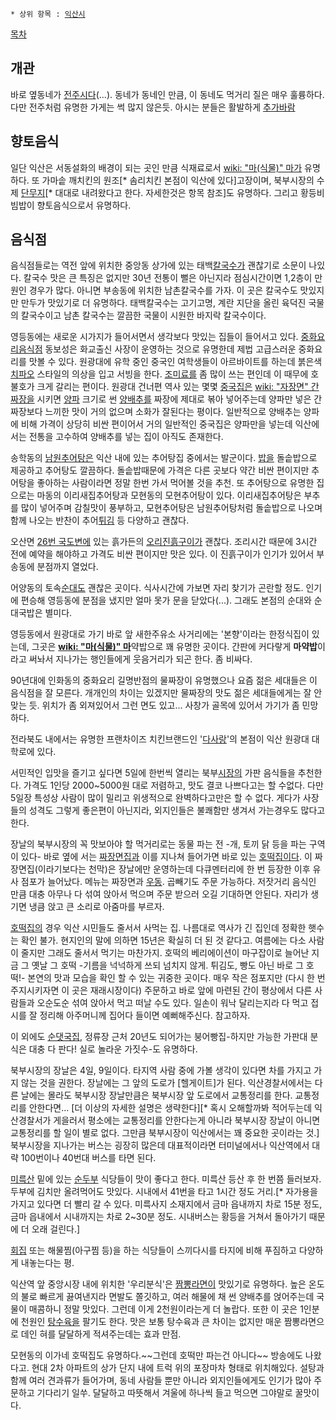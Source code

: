  * 상위 항목 : [[익산시]]

[[목차]]
== 개관 ==
바로 옆동네가 [[전주시]]다(...). 동네가 동네인 만큼, 이 동네도 먹거리 질은 매우 훌륭하다.
다만 전주처럼 유명한 가게는 썩 많지 않은듯. 아시는 분들은 활발하게 [[추가바람]]

== 향토음식 ==
일단 익산은 서동설화의 배경이 되는 곳인 만큼 식재료로서 [[wiki: "마(식물)" 마]]가 유명하다. 
또 가마솥 깨치킨의 원조[* 솜리치킨 본점이 익산에 있다]고장이며, 북부시장의 수제 [[단무지]][* 대대로 내려왔다고 한다. 자세한것은 항목 참조]도 유명하다. 그리고 황등비빔밥이 향토음식으로서 유명하다. 

== 음식점 ==
음식점들로는 역전 앞에 위치한 중앙동 상가에 있는 태백[[칼국수]]가 괜찮기로 소문이 나있다. 칼국수 맛은 큰 특징은 없지만 30년 전통이 뻘은 아닌지라 점심시간이면 1,2층이 만원인 경우가 많다. 아니면 부송동에 위치한 남촌칼국수를 가자. 이 곳은 칼국수도 맛있지만 만두가 맛있기로 더 유명하다. 태백칼국수는 고기고명, 계란 지단을 올린 육덕진 국물의 칼국수이고 남촌 칼국수는 깔끔한 국물이 시원한 바지락 칼국수이다. 

영등동에는 새로운 시가지가 들어서면서 생각보다 맛있는 집들이 들어서고 있다. [[중화요리]]음식점 동보성은 화교출신 사장이 운영하는 것으로 유명한데 제법 고급스러운 중화요리를 맛볼 수 있다. 원광대에 유학 중인 중국인 여학생들이 아르바이트를 하는데 붉은색 [[치파오]] 스타일의 의상을 입고 서빙을 한다. [[조미료]]를 좀 많이 쓰는 편인데 이 때무에 호불호가 크게 갈리는 편이다. 원광대 건너편 역사 있는 몇몇 [[중국집]]은 [[wiki: "자장면" 간짜장]]을 시키면 [[양파]] 크기로 썬 [[양배추]]를 짜장에 제대로 볶아 넣어주는데 양파만 넣은 간짜장보다 느끼한 맛이 거의 없으며 소화가 잘된다는 평이다. 일반적으로 양배추는 양파에 비해 가격이 상당히 비싼 편이어서 거의 일반적인 중국집은 양파만을 넣는데 익산에서는 전통을 고수하여 양배추를 넣는 집이 아직도 존재한다.

송학동의 [[남원]][[추어탕]]은 익산 내에 있는 추어탕집 중에서는 발군이다. [[밥]]을 돌솥밥으로 제공하고 추어탕도 깔끔하다. 돌솥밥때문에 가격은 다른 곳보다 약간 비싼 편이지만 추어탕을 좋아하는 사람이라면 정말 한번 가서 먹어볼 것을 추천. 또 추어탕으로 유명한 집으로는 마동의 이리새집추어탕과 모현동의 모현추어탕이 있다. 이리새집추어탕은 부추를 많이 넣어주며 감칠맛이 풍부하고, 모현추어탕은 남원추어탕처럼 돌솥밥으로 나오며 함께 나오는 반찬이 추어[[튀김]] 등 다양하고 괜찮다.

오산면 [[26번 국도]]변에 있는 흙가든의 [[오리]]진흙구이가 괜찮다. 조리시간 때문에 3시간 전에 예약을 해야하고 가격도 비싼 편이지만 맛은 있다. 이 진흙구이가 인기가 있어서 부송동에 분점까지 열었다.

어양동의 토속[[순대]]도 괜찮은 곳이다. 식사시간에 가보면 자리 찾기가 곤란할 정도. 인기에 편승해 영등동에 분점을 냈지만 얼마 못가 문을 닫았다(...). 그래도 본점의 순대와 순대국밥은 별미다.

영등동에서 원광대로 가기 바로 앞 새한주유소 사거리에는 '본향'이라는 한정식집이 있는데, 그곳은 '''[[wiki: "마(식물)" 마]]'''약밥으로 꽤 유명한 곳이다. 간판에 커다랗게 '''마약밥'''이라고 써놔서 지나가는 행인들에게 웃음거리가 되곤 한다. 좀 비싸다.

90년대에 인화동의 중화요리 길명반점의 물짜장이 유명했으나 요즘 젊은 세대들은 이 음식점을 잘 모른다. 개개인의 차이는 있겠지만 물짜장의 맛도 젊은 세대들에게는 잘 안맞는 듯. 위치가 좀 외져있어서 그런 면도 있고... 사창가 골목에 있어서 가기가 좀 민망하다.

전라북도 내에서는 유명한 프랜차이즈 치킨브랜드인 '[[다사랑]]'의 본점이 익산 원광대 대학로에 있다.

서민적인 입맛을 즐기고 싶다면 5일에 한번씩 열리는 북부[[시장]]의 가판 음식들을 추천한다. 가격도 1인당 2000~5000원 대로 저렴하고, 맛도 결코 나쁘다고는 할 수없다. 다만 5일장 특성상 사람이 많이 밀리고 위생적으로 완벽하다고만은 할 수 없다. 게다가 사장들의 성격도 그렇게 좋은편이 아닌지라, 외지인들은 불쾌함만 생겨서 가는경우도 많다고 한다. 

장날의 북부시장의 꼭 맛보아야 할 먹거리로는 동물 파는 전 -개, 토끼 닭 등을 파는 구역이 있다- 바로 옆에 서는 [[짜장면]]집과 이를 지나쳐 들어가면 바로 있는 [[호떡]]집이다. 이 짜장면집(이라기보다는 천막)은 장날에만 운영하는데 다큐멘터리에 한 번 등장한 이후 유사 점포가 늘어났다. 메뉴는 짜장면과 [[우동]]. 곱빼기도 주문 가능하다. 저잣거리 음식인 만큼 대충 아무나 다 섞여 앉아서 먹으며 주문 받으러 오길 기대하면 안된다. 자리가 생기면 냉큼 앉고 큰 소리로 아줌마를 부르자. 

[[호떡]]집의 경우 익산 시민들도 줄서서 사먹는 집. 나름대로 역사가 긴 집인데 정확한 햇수는 확인 불가. 현지인의 말에 의하면 15년은 확실히 더 된 것 같다고. 여름에는 다소 사람이 줄지만 그래도 줄서서 먹기는 마찬가지. 호떡의 베리에이션이 마구잡이로 늘어난 지금 그 옛날 그 호떡 -기름을 넉넉하게 쓰되 넘치지 않게. 튀김도, 빵도 아닌 바로 그 호떡!- 본연의 맛과 모습을 확인 할 수 있는 귀중한 곳이다. 매우 작은 점포지만 (다시 한 번 주지시키자면 이 곳은 재래시장이다) 주문하고 바로 앞에 마련된 간이 평상에서 다른 사람들과 오순도순 섞여 앉아서 먹고 떠날 수도 있다. 일손이 워낙 달리는지라 다 먹고 접시를 잘 정리해 아주머니께 집어다 들이면 예뻐해주신다. 참고하자. 

이 외에도 [[순댓국]]집, 정류장 근처 20년도 되어가는 붕어빵집-하지만 가능한 가판대 분식은 대충 다 판다! 실로 놀라운 가짓수-도 유명하다.

북부시장의 장날은 4일, 9일이다. 타지역 사람 중에 가볼 생각이 있다면 차를 가지고 가지 않는 것을 권한다. 장날에는 그 앞의 도로가 [헬게이트]가 된다. 익산경찰서에서는 다른 날에는 몰라도 북부시장 장날만큼은 북부시장 앞 도로에서 교통정리를 한다. 교통정리를 안한다면... [더 이상의 자세한 설명은 생략한다][* 혹시 오해할까봐 적어두는데 익산경찰서가 게을러서 평소에는 교통정리를 안한다는게 아니라 북부시장 장날이 아니면 교통정리를 할 일이 별로 없다. 그만큼 북부시장이 익산에서는 꽤 중요한 곳이라는 것.] 북부시장을 지나가는 버스는 굉장히 많은데 대표적이라면 터미널에서나 익산역에서 대략 100번이나 40번대 버스를 타면 된다.

[[미륵산]] 밑에 있는 [[순두부]] 식당들이 맛이 좋다고 한다. 미륵산 등산 후 한 번쯤 들러보자. 두부에 김치만 올려먹어도 맛있다. 시내에서 41번을 타고 1시간 정도 거리.[* 자가용을 가지고 있다면 더 빨리 갈 수 있다. 미륵사지 소재지에서 금마 읍내까지 차로 15분 정도, 금마 읍내에서 시내까지는 차로 2~30분 정도. 시내버스는 황등을 거쳐서 돌아가기 때문에 더 오래 걸린다.]

[[회]]집 또는 해물찜(아구찜 등)을 하는 식당들이 스끼다시를 타지에 비해 푸짐하고 다양하게 내놓는다는 평. 

익산역 앞 중앙시장 내에 위치한 '우리분식'은 [[짬뽕]][[라면]]이 맛있기로 유명하다. 높은 온도의 불로 빠르게 끓여낸지라 면발도 쫄깃하고, 여러 해물에 채 썬 양배추를 얹어주는데 국물이 매콤하니 정말 맛있다. 그런데 이게 2천원이라는게 더 놀랍다. 또한 이 곳은 1인분에 천원인 [[탕수육]]을 팔기도 한다. 맛은 보통 탕수육과 큰 차이는 없지만 매운 짬뽕라면으로 데인 혀를 달달하게 적셔주는데는 효과 만점.

모현동의 이가네 호떡집도 유명하다.~~그런데 호떡만 파는건 아니다~~ 방송에도 나왔다고. 현대 2차 아파트의 상가 단지 내에 트럭 위의 포장마차 형태로 위치해있다. 설탕과 함께 여러 견과류가 들어가며, 동네 사람들 뿐만 아니라 외지인들에게도 인기가 많아 주문하고 기다리기 일쑤. 달달하고 따뜻해서 겨울에 하나씩 들고 먹으면 그야말로 꿀맛이다.

